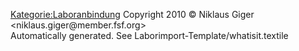 [[Kategorie:Laboranbindung]]
Copyright 2010 © Niklaus Giger &lt;niklaus.giger@member.fsf.org&gt;<br />
 Automatically generated. See Laborimport-Template/whatisit.textile



{{PluginInfo
|plugin=ch.elexis.laborimport_lg1
| eingelesen=von /elexis-base/ch.elexis.laborimport_lg1/whatisit.textile am 25.03.2013
| name=Laborimport LG1
| description=Laborimport LG1
| category=feature
| license=EPL
| first_commit_date=2010-12-25
| first_commit_author=Niklaus
| responsible=support@medelexis.ch
| type=Laboranbindung


}}